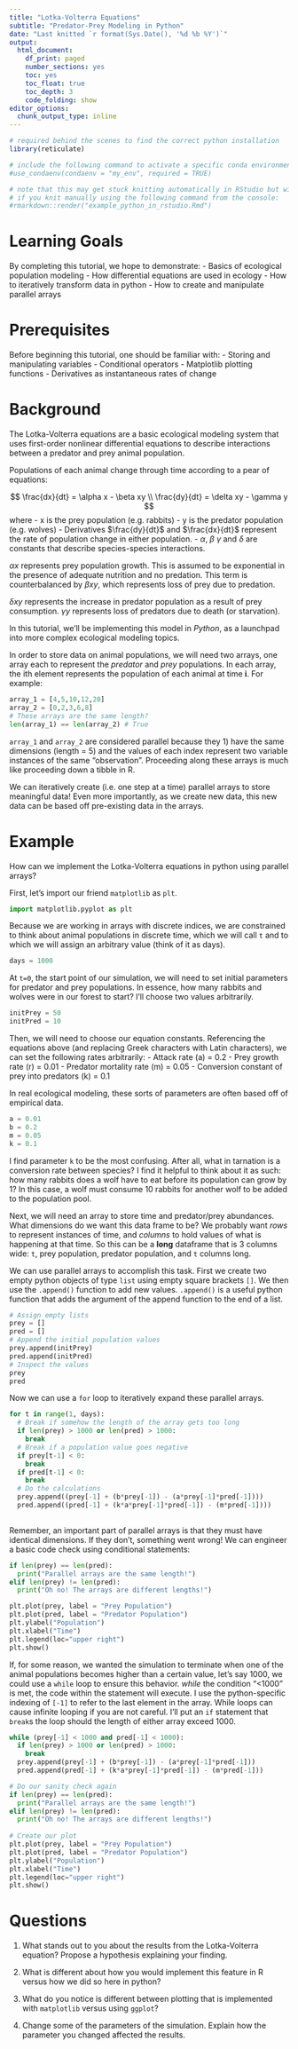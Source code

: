 ```yaml
---
title: "Lotka-Volterra Equations"
subtitle: "Predator-Prey Modeling in Python"
date: "Last knitted `r format(Sys.Date(), '%d %b %Y')`"
output:
  html_document: 
    df_print: paged
    number_sections: yes
    toc: yes
    toc_float: true
    toc_depth: 3
    code_folding: show
editor_options:
  chunk_output_type: inline
---
```


```r
# required behind the scenes to find the correct python installation
library(reticulate)

# include the following command to activate a specific conda environment:
#use_condaenv(condaenv = "my_env", required = TRUE)

# note that this may get stuck knitting automatically in RStudio but will work 
# if you knit manually using the following command from the console:
#rmarkdown::render("example_python_in_rstudio.Rmd")
```

# Learning Goals {-}
By completing this tutorial, we hope to demonstrate:
- Basics of ecological population modeling
- How differential equations are used in ecology
- How to iteratively transform data in python
- How to create and manipulate parallel arrays

# Prerequisites {-}
Before beginning this tutorial, one should be familiar with:
- Storing and manipulating variables
- Conditional operators
- Matplotlib plotting functions
- Derivatives as instantaneous rates of change

# Background {-}
The Lotka-Volterra equations are a basic ecological modeling system that uses first-order nonlinear differential equations to describe interactions between a predator and prey animal population.

Populations of each animal change through time according to a pear of equations:

$$
\frac{dx}{dt} = \alpha x - \beta xy \\
\frac{dy}{dt} = \delta xy - \gamma y
$$
where
- x is the prey population (e.g. rabbits)
- y is the predator population (e.g. wolves)
- Derivatives $\frac{dy}{dt}$ and $\frac{dx}{dt}$ represent the rate of population change in either population.
- $\alpha$, $\beta$ $\gamma$ and $\delta$ are constants that describe species-species interactions. 

$\alpha x$ represents prey population growth. This is assumed to be exponential in the presence of adequate nutrition and no predation. This term is counterbalanced by $\beta xy$, which represents loss of prey due to predation.

$\delta xy$ represents the increase in predator population as a result of prey consumption. $\gamma y$ represents loss of predators due to death (or starvation).

In this tutorial, we'll be implementing this model in *Python*, as a launchpad into more complex ecological modeling topics.

In order to store data on animal populations, we will need two arrays, one array each to represent the *predator* and *prey* populations. In each array, the ith element represents the population of each animal at time **i**. For example:

```python
array_1 = [4,5,10,12,20]
array_2 = [0,2,3,6,8]
# These arrays are the same length?
len(array_1) == len(array_2) # True
```

`array_1` and `array_2` are considered parallel because they 1) have the same dimensions (length = 5) and the values of each index represent two variable instances of the same "observation". Proceeding along these arrays is much like proceeding down a tibble in R.

We can iteratively create (i.e. one step at a time) parallel arrays to store meaningful data! Even more importantly, as we create new data, this new data can be based off pre-existing data in the arrays.

# Example {-}

How can we implement the Lotka-Volterra equations in python using parallel arrays?

First, let's import our friend `matplotlib` as `plt`.
```python
import matplotlib.pyplot as plt
```

Because we are working in arrays with discrete indices, we are constrained to think about animal populations in discrete time, which we will call `t` and to which we will assign an arbitrary value (think of it as days).

```python
days = 1000
```

At `t=0`, the start point of our simulation, we will need to set initial parameters for predator and prey populations. In essence, how many rabbits and wolves were in our forest to start? I'll choose two values arbitrarily.

```python
initPrey = 50
initPred = 10
```

Then, we will need to choose our equation constants. Referencing the equations above (and replacing Greek characters with Latin characters), we can set the following rates arbitrarily:
- Attack rate (a) = 0.2
- Prey growth rate (r) = 0.01
- Predator mortality rate (m) = 0.05
- Conversion constant of prey into predators (k) = 0.1

In real ecological modeling, these sorts of parameters are often based off of empirical data.

```python
a = 0.01
b = 0.2
m = 0.05
k = 0.1
```

I find parameter `k` to be the most confusing. After all, what in tarnation is a conversion rate between species? I find it helpful to think about it as such: how many rabbits does a wolf have to eat before its population can grow by 1? In this case, a wolf must consume 10 rabbits for another wolf to be added to the population pool.

Next, we will need an array to store time and predator/prey abundances. What dimensions do we want this data frame to be? We probably want *rows* to represent instances of time, and *columns* to hold values of what is happening at that time. So this can be a **long** dataframe that is 3 columns wide: `t`, prey population, predator population, and `t` columns long.

We can use parallel arrays to accomplish this task. First we create two empty python objects of type `list` using empty square brackets `[]`.
We then use the `.append()` function to add new values. `.append()` is a useful python function that adds the argument of the append function to the end of a list.

```python
# Assign empty lists
prey = []
pred = []
# Append the initial population values
prey.append(initPrey)
pred.append(initPred)
# Inspect the values
prey
pred
```

Now we can use a `for` loop to iteratively expand these parallel arrays.

```python
for t in range(1, days):
  # Break if somehow the length of the array gets too long
  if len(prey) > 1000 or len(pred) > 1000:
    break
  # Break if a population value goes negative
  if prey[t-1] < 0:
    break
  if pred[t-1] < 0:
    break
  # Do the calculations  
  prey.append((prey[-1] + (b*prey[-1]) - (a*prey[-1]*pred[-1])))
  pred.append((pred[-1] + (k*a*prey[-1]*pred[-1]) - (m*pred[-1])))
  
```

Remember, an important part of parallel arrays is that they must have identical dimensions. If they don't, something went wrong! We can engineer a basic code check using conditional statements:

```python

if len(prey) == len(pred):
  print("Parallel arrays are the same length!")
elif len(prey) != len(pred):
  print("Oh no! The arrays are different lengths!")

```

```python
plt.plot(prey, label = "Prey Population")
plt.plot(pred, label = "Predator Population")
plt.ylabel("Population")
plt.xlabel("Time")
plt.legend(loc="upper right")
plt.show()

```

If, for some reason, we wanted the simulation to terminate when one of the animal populations becomes higher than a certain value, let's say 1000, we could use a `while` loop to ensure this behavior. *while* the condition "<1000" is met, the code within the statement will execute. I use the python-specific indexing of `[-1]` to refer to the last element in the array. While loops can cause infinite looping if you are not careful. I'll put an `if` statement that `break`s the loop should the length of either array exceed 1000.

```python
while (prey[-1] < 1000 and pred[-1] < 1000):
  if len(prey) > 1000 or len(pred) > 1000:
    break
  prey.append(prey[-1] + (b*prey[-1]) - (a*prey[-1]*pred[-1]))
  pred.append(pred[-1] + (k*a*prey[-1]*pred[-1]) - (m*pred[-1]))
```

```python
# Do our sanity check again
if len(prey) == len(pred):
  print("Parallel arrays are the same length!")
elif len(prey) != len(pred):
  print("Oh no! The arrays are different lengths!")
  
# Create our plot
plt.plot(prey, label = "Prey Population")
plt.plot(pred, label = "Predator Population")
plt.ylabel("Population")
plt.xlabel("Time")
plt.legend(loc="upper right")
plt.show()
```

# Questions {-}
1. What stands out to you about the results from the Lotka-Volterra equation? Propose a hypothesis explaining your finding.

2. What is different about how you would implement this feature in R versus how we did so here in python?

3. What do you notice is different between plotting that is implemented with `matplotlib` versus using `ggplot`?

4. Change some of the parameters of the simulation. Explain how the parameter you changed affected the results.




